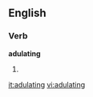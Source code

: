 ==English==
===Verb===
'''adulating'''
#{{present participle of|adulate}}

[[it:adulating]]
[[vi:adulating]]
